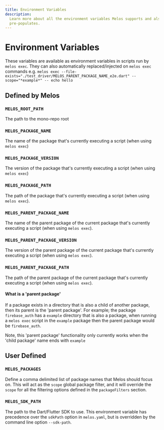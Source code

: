 ```yaml
---
title: Environment Variables
description:
  Learn more about all the environment variables Melos supports and also
  pre-populates.
---
```


# Environment Variables

These variables are available as environment variables in scripts run by
`melos exec`. They can also automatically replaced/injected on `melos exec`
commands e.g.
`melos exec --file-exists="./test_driver/MELOS_PARENT_PACKAGE_NAME_e2e.dart" --scope="*example*" -- echo hello`

## Defined by Melos

### `MELOS_ROOT_PATH`

The path to the mono-repo root

### `MELOS_PACKAGE_NAME`

The name of the package that's currently executing a script (when using
`melos exec`)

### `MELOS_PACKAGE_VERSION`

The version of the package that's currently executing a script (when using
`melos exec`)

### `MELOS_PACKAGE_PATH`

The path of the package that's currently executing a script (when using
`melos exec`).

### `MELOS_PARENT_PACKAGE_NAME`

The name of the parent package of the current package that's currently executing
a script (when using `melos exec`).

### `MELOS_PARENT_PACKAGE_VERSION`

The version of the parent package of the current package that's currently
executing a script (when using `melos exec`).

### `MELOS_PARENT_PACKAGE_PATH`

The path of the parent package of the current package that's currently executing
a script (when using `melos exec`).

#### What is a 'parent package'

If a package exists in a directory that is also a child of another package, then
its parent is the 'parent package'. For example; the package `firebase_auth` has
a `example` directory that is also a package, when running a `melos exec` script
in the `example` package then the parent package would be `firebase_auth`.

Note, this 'parent package' functionality only currently works when the 'child
package' name ends with `example`

## User Defined

### `MELOS_PACKAGES`

Define a comma delimited list of package names that Melos should focus on. This
will act as the `scope` global package filter, and it will override the `scope`
for all the filtering options defined in the `packageFilters` section.

### `MELOS_SDK_PATH`

The path to the Dart/Flutter SDK to use. This environment variable has
precedence over the `sdkPath` option in `melos.yaml`, but is overridden by the
command line option `--sdk-path`.
